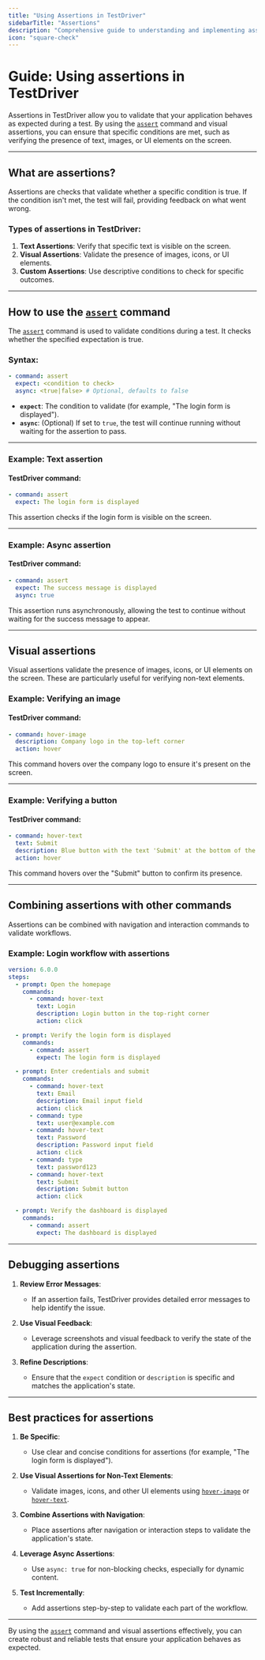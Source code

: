 ```yaml
---
title: "Using Assertions in TestDriver"
sidebarTitle: "Assertions"
description: "Comprehensive guide to understanding and implementing assertions in TestDriver for robust test validation."
icon: "square-check"
---
```


# Guide: Using assertions in TestDriver

Assertions in TestDriver allow you to validate that your application behaves as expected during a test. By using the [`assert`](/commands/assert) command and visual assertions, you can ensure that specific conditions are met, such as verifying the presence of text, images, or UI elements on the screen.

---

## What are assertions?

Assertions are checks that validate whether a specific condition is true. If the condition isn't met, the test will fail, providing feedback on what went wrong.

### Types of assertions in TestDriver:

1. **Text Assertions**: Verify that specific text is visible on the screen.
2. **Visual Assertions**: Validate the presence of images, icons, or UI elements.
3. **Custom Assertions**: Use descriptive conditions to check for specific outcomes.

---

## How to use the [`assert`](/commands/assert) command

The [`assert`](/commands/assert) command is used to validate conditions during a test. It checks whether the specified expectation is true.

### Syntax:

```yaml
- command: assert
  expect: <condition to check>
  async: <true|false> # Optional, defaults to false
```

- **`expect`**: The condition to validate (for example, "The login form is displayed").
- **`async`**: (Optional) If set to `true`, the test will continue running without waiting for the assertion to pass.

---

### Example: Text assertion

#### TestDriver command:

```yaml
- command: assert
  expect: The login form is displayed
```

This assertion checks if the login form is visible on the screen.

---

### Example: Async assertion

#### TestDriver command:

```yaml
- command: assert
  expect: The success message is displayed
  async: true
```

This assertion runs asynchronously, allowing the test to continue without waiting for the success message to appear.

---

## Visual assertions

Visual assertions validate the presence of images, icons, or UI elements on the screen. These are particularly useful for verifying non-text elements.

### Example: Verifying an image

#### TestDriver command:

```yaml
- command: hover-image
  description: Company logo in the top-left corner
  action: hover
```

This command hovers over the company logo to ensure it's present on the screen.

---

### Example: Verifying a button

#### TestDriver command:

```yaml
- command: hover-text
  text: Submit
  description: Blue button with the text 'Submit' at the bottom of the form
  action: hover
```

This command hovers over the "Submit" button to confirm its presence.

---

## Combining assertions with other commands

Assertions can be combined with navigation and interaction commands to validate workflows.

### Example: Login workflow with assertions

```yaml login.yaml highlight={12,13, 36, 37}
version: 6.0.0
steps:
  - prompt: Open the homepage
    commands:
      - command: hover-text
        text: Login
        description: Login button in the top-right corner
        action: click

  - prompt: Verify the login form is displayed
    commands:
      - command: assert
        expect: The login form is displayed

  - prompt: Enter credentials and submit
    commands:
      - command: hover-text
        text: Email
        description: Email input field
        action: click
      - command: type
        text: user@example.com
      - command: hover-text
        text: Password
        description: Password input field
        action: click
      - command: type
        text: password123
      - command: hover-text
        text: Submit
        description: Submit button
        action: click

  - prompt: Verify the dashboard is displayed
    commands:
      - command: assert
        expect: The dashboard is displayed
```

---

## Debugging assertions

1. **Review Error Messages**:

   - If an assertion fails, TestDriver provides detailed error messages to help identify the issue.

2. **Use Visual Feedback**:

   - Leverage screenshots and visual feedback to verify the state of the application during the assertion.

3. **Refine Descriptions**:
   - Ensure that the `expect` condition or `description` is specific and matches the application's state.

---

## Best practices for assertions

1. **Be Specific**:

   - Use clear and concise conditions for assertions (for example, "The login form is displayed").

2. **Use Visual Assertions for Non-Text Elements**:

   - Validate images, icons, and other UI elements using [`hover-image`](/commands/hover-image) or [`hover-text`](/commands/hover-text).

3. **Combine Assertions with Navigation**:

   - Place assertions after navigation or interaction steps to validate the application's state.

4. **Leverage Async Assertions**:

   - Use `async: true` for non-blocking checks, especially for dynamic content.

5. **Test Incrementally**:
   - Add assertions step-by-step to validate each part of the workflow.

---

By using the [`assert`](/commands/assert) command and visual assertions effectively, you can create robust and reliable tests that ensure your application behaves as expected.
